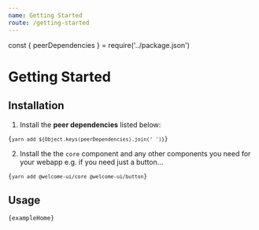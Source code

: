 ```yaml
---
name: Getting Started
route: /getting-started
---
```


const { peerDependencies } = require('../package.json')

# Getting Started

## Installation

1. Install the **peer dependencies** listed below:

<Code language="bash" isCopyable>{`yarn add ${Object.keys(peerDependencies).join(' ')}`}</Code>

2. Install the the `core` component and any other components you need for your webapp e.g. if you need just a button…

<Code language="bash" isCopyable>{`yarn add @welcome-ui/core @welcome-ui/button`}</Code>

## Usage

<Code>{exampleHome}</Code>
